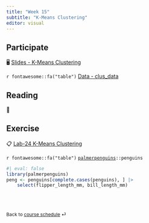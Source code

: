 ```yaml
---
title: "Week 15"
subtitle: "K-Means Clustering"
editor: visual
---
```


::: callout-important
:::

## Participate

🖥️ [Slides - K-Means Clustering](/slides/20-kmeans.html)

`r fontawesome::fa("table")` [Data - clus_data](/slides/data/clus_data.csv)

## Reading

📖

## Exercise

📋 [Lab-24 K-Means Clustering](/exercise/lab24-kmeans.html)

`r fontawesome::fa("table")` [`palmerpenguins`](https://allisonhorst.github.io/palmerpenguins/)`::penguins`

```r
#| eval: false
library(palmerpenguins)
peng <- penguins[complete.cases(penguins), ] |> 
    select(flipper_length_mm, bill_length_mm)
```

<br><br>

::: {style="font-size: 0.875em;"}
Back to [course schedule](/ "Course schedule") ⏎
:::
